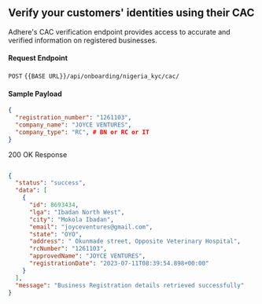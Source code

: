 ## Verify your customers' identities using their CAC 

Adhere's CAC verification endpoint provides access to accurate and verified information on registered businesses.

#### Request Endpoint

`POST` `{{BASE URL}}/api/onboarding/nigeria_kyc/cac/`

#### Sample Payload
``` json
{    
  "registration_number": "1261103",
  "company_name": "JOYCE VENTURES",
  "company_type": "RC", # BN or RC or IT
}
```

200 OK Response

``` json

{
  "status": "success",
  "data": [
    {
      "id": 8693434,
      "lga": "Ibadan North West",
      "city": "Mokola Ibadan",
      "email": "joyceventures@gmail.com",
      "state": "OYO",
      "address": " Okunmade street, Opposite Veterinary Hospital",
      "rcNumber": "1261103",
      "approvedName": "JOYCE VENTURES",
      "registrationDate": "2023-07-11T08:39:54.898+00:00"
    }
  ],
  "message": "Business Registration details retrieved successfully"
}
```

